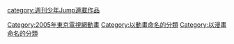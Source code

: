 {{noteTA
|G1=Eyeshield21
}}
{{Catnav|頁面分類|人类社会|文化|虛構|虛構世界}}
{{Catnav|頁面分類|人文學科|文学|虛構|虛構世界}}
{{Catnav|頁面分類|...|動畫影集|日本電視動畫|東京電視台動畫}}
{{Catnav|頁面分類|...|日本電視台|富士电视台|東京電視台動畫}}
{{Catnav|頁面分類|...|日本電視動畫|每年日本電視動畫|2005年日本電視動畫}}
{{Catnav|頁面分類|...|日本电视节目|日本電視動畫|東京電視台動畫}}

{{catmore}}
{{DEFAULTSORT:Eyeshield 21}}
[[category:週刊少年Jump連載作品|category:週刊少年Jump連載作品]]
[[Category:2005年東京電視網動畫|Category:2005年東京電視網動畫]]
[[Category:以動畫命名的分類|Category:以動畫命名的分類]]
[[Category:以漫畫命名的分類|Category:以漫畫命名的分類]]